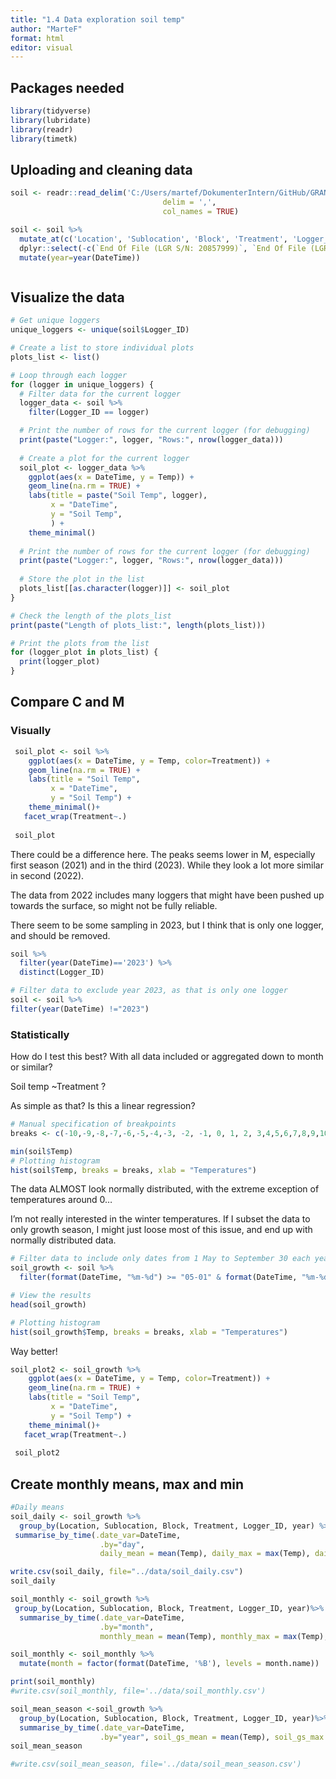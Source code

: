 ```yaml
---
title: "1.4 Data exploration soil temp"
author: "MarteF"
format: html
editor: visual
---
```


## Packages needed

```r
library(tidyverse)
library(lubridate)
library(readr)
library(timetk)

```

## Uploading and cleaning data

```r
soil <- readr::read_delim('C:/Users/martef/DokumenterIntern/GitHub/GRAN_revegetation_new/data/soil_temp_good.csv', 
                                  delim = ',',
                                  col_names = TRUE)

soil <- soil %>%
  mutate_at(c('Location', 'Sublocation', 'Block', 'Treatment', 'Logger_ID'), as.factor) %>%
  dplyr::select(-c(`End Of File (LGR S/N: 20857999)`, `End Of File (LGR S/N: 20858002)`, `End Of File (LGR S/N: 20857975)`, 'remove_data')) %>%
  mutate(year=year(DateTime))



```

## Visualize the data

```r
# Get unique loggers
unique_loggers <- unique(soil$Logger_ID)

# Create a list to store individual plots
plots_list <- list()

# Loop through each logger
for (logger in unique_loggers) {
  # Filter data for the current logger
  logger_data <- soil %>%
    filter(Logger_ID == logger)

  # Print the number of rows for the current logger (for debugging)
  print(paste("Logger:", logger, "Rows:", nrow(logger_data)))
  
  # Create a plot for the current logger
  soil_plot <- logger_data %>%
    ggplot(aes(x = DateTime, y = Temp)) +
    geom_line(na.rm = TRUE) +
    labs(title = paste("Soil Temp", logger),
         x = "DateTime",
         y = "Soil Temp",
         ) +
    theme_minimal()
  
  # Print the number of rows for the current logger (for debugging)
  print(paste("Logger:", logger, "Rows:", nrow(logger_data)))
  
  # Store the plot in the list
  plots_list[[as.character(logger)]] <- soil_plot
}

# Check the length of the plots_list
print(paste("Length of plots_list:", length(plots_list)))

# Print the plots from the list
for (logger_plot in plots_list) {
  print(logger_plot)
}
```

## Compare C and M

### Visually

```r
 soil_plot <- soil %>%
    ggplot(aes(x = DateTime, y = Temp, color=Treatment)) +
    geom_line(na.rm = TRUE) +
    labs(title = "Soil Temp",
         x = "DateTime",
         y = "Soil Temp") +
    theme_minimal()+
   facet_wrap(Treatment~.)
 
 soil_plot
```

There could be a difference here. The peaks seems lower in M, especially first season (2021) and in the third (2023). While they look a lot more similar in second (2022).

The data from 2022 includes many loggers that might have been pushed up towards the surface, so might not be fully reliable.

There seem to be some sampling in 2023, but I think that is only one logger, and should be removed.

```r
soil %>%
  filter(year(DateTime)=='2023') %>%
  distinct(Logger_ID)
```

```r
# Filter data to exclude year 2023, as that is only one logger
soil <- soil %>%
filter(year(DateTime) !="2023")
```

### Statistically

How do I test this best? With all data included or aggregated down to month or similar?

Soil temp \~Treatment ?

As simple as that? Is this a linear regression?

```r
# Manual specification of breakpoints
breaks <- c(-10,-9,-8,-7,-6,-5,-4,-3, -2, -1, 0, 1, 2, 3,4,5,6,7,8,9,10,11,12,13,14,15,16,17,18,19,20,21,22,23,24,25,26,27,28,29,30, 31,32,33,34,35,36,37,38)

min(soil$Temp)
# Plotting histogram
hist(soil$Temp, breaks = breaks, xlab = "Temperatures")

```

The data ALMOST look normally distributed, with the extreme exception of temperatures around 0...

I'm not really interested in the winter temperatures. If I subset the data to only growth season, I might just loose most of this issue, and end up with normally distributed data.

```r
# Filter data to include only dates from 1 May to September 30 each year
soil_growth <- soil %>%
  filter(format(DateTime, "%m-%d") >= "05-01" & format(DateTime, "%m-%d") <= "09-30")

# View the results
head(soil_growth)
```

```r
# Plotting histogram
hist(soil_growth$Temp, breaks = breaks, xlab = "Temperatures")
```

Way better!

```r
soil_plot2 <- soil_growth %>%
    ggplot(aes(x = DateTime, y = Temp, color=Treatment)) +
    geom_line(na.rm = TRUE) +
    labs(title = "Soil Temp",
         x = "DateTime",
         y = "Soil Temp") +
    theme_minimal()+
   facet_wrap(Treatment~.)
 
 soil_plot2
```

## Create monthly means, max and min

```r
#Daily means
soil_daily <- soil_growth %>%
  group_by(Location, Sublocation, Block, Treatment, Logger_ID, year) %>%
 summarise_by_time(.date_var=DateTime,
                    .by="day",
                    daily_mean = mean(Temp), daily_max = max(Temp), daily_min= min(Temp))

write.csv(soil_daily, file="../data/soil_daily.csv")
soil_daily


```

```r
soil_monthly <- soil_growth %>% 
 group_by(Location, Sublocation, Block, Treatment, Logger_ID, year)%>%
  summarise_by_time(.date_var=DateTime, 
                    .by="month",
                    monthly_mean = mean(Temp), monthly_max = max(Temp), monthly_min = min(Temp) )

soil_monthly <- soil_monthly %>%
  mutate(month = factor(format(DateTime, '%B'), levels = month.name))

print(soil_monthly)
#write.csv(soil_monthly, file='../data/soil_monthly.csv')
```

```r
soil_mean_season <-soil_growth %>%
  group_by(Location, Sublocation, Block, Treatment, Logger_ID, year)%>%
  summarise_by_time(.date_var=DateTime,
                    .by="year", soil_gs_mean = mean(Temp), soil_gs_max = max(Temp), soil_gs_min = min(Temp) )
soil_mean_season

#write.csv(soil_mean_season, file='../data/soil_mean_season.csv')
```
